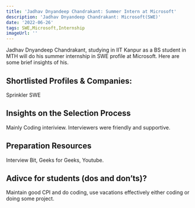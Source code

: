 ```yaml
---
title: 'Jadhav Dnyandeep Chandrakant: Summer Intern at Microsoft'
description: 'Jadhav Dnyandeep Chandrakant: Microsoft(SWE)'
date: '2022-06-26'
tags: SWE,Microsoft,Internship
imageUrl: ''
---
```


Jadhav Dnyandeep Chandrakant, studying in IIT Kanpur as a BS student in MTH will do
his summer internship in SWE profile at Microsoft. Here are some brief
insights of his.

## Shortlisted Profiles & Companies:
Sprinkler SWE

## Insights on the Selection Process
Mainly Coding interiview. Interviewers were friendly and supportive. 

##  Preparation Resources
Interview Bit, Geeks for Geeks, Youtube. 

## Adivce for students (dos and don’ts)? 
Maintain good CPI and do coding, use vacations effectively either coding or doing some project. 


